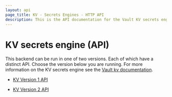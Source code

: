 ```yaml
---
layout: api
page_title: KV - Secrets Engines - HTTP API
description: This is the API documentation for the Vault KV secrets engine.
---
```


# KV secrets engine (API)

This backend can be run in one of two versions. Each of which have a distinct API.
Choose the version below you are running. For more information on the KV secrets
engine see the [Vault kv documentation](/docs/secrets/kv).

- [KV Version 1 API](/api-docs/secret/kv/kv-v1)

- [KV Version 2 API](/api-docs/secret/kv/kv-v2)
